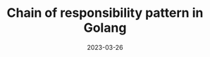 ---
title: Chain of responsibility pattern in Golang
date: '2023-03-26'
tags: ['how-to']
draft: false
summary: Master your large DevOps processes with the Chain of Responsibility pattern 
images: []
layout: PostLayout
canonicalUrl:
---